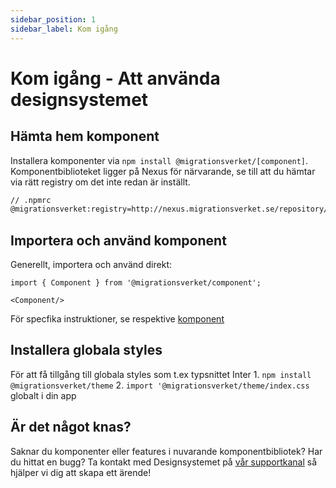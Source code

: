 ```yaml
---
sidebar_position: 1
sidebar_label: Kom igång
---
```


# Kom igång - Att använda designsystemet

## Hämta hem komponent

Installera komponenter via `npm install @migrationsverket/[component]`. Komponentbiblioteket ligger på Nexus för närvarande, se till
att du hämtar via rätt registry om det inte redan är inställt.

``` bash
// .npmrc
@migrationsverket:registry=http://nexus.migrationsverket.se/repository/npm/
```

## Importera och använd komponent

Generellt, importera och använd direkt:

```tsx
import { Component } from '@migrationsverket/component';

<Component/>
```

För specfika instruktioner, se respektive [komponent](../components/)

## Installera globala styles

För att få tillgång till globala styles som t.ex typsnittet Inter 
    1. `npm install @migrationsverket/theme`
    2. `import '@migrationsverket/theme/index.css` globalt i din app

## Är det något knas?

Saknar du komponenter eller features i nuvarande komponentbibliotek? Har du hittat en bugg? Ta kontakt med Designsystemet på [vår supportkanal](https://itverktyg.migrationsverket.se/mattermost/migrationsverket/channels/designsystem-support)
så hjälper vi dig att skapa ett ärende!